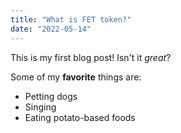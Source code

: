 ```yaml
---
title: "What is FET token?"
date: "2022-05-14"
---
```


This is my first blog post! Isn't it *great*?

Some of my **favorite** things are:

* Petting dogs
* Singing
* Eating potato-based foods